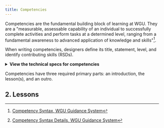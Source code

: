 ```yaml
---
title: Competencies
---
```


Competencies are the fundamental building block of learning at WGU. They are a "measurable, assessable capability of an individual to successfully complete activities and perform tasks at a determined level, ranging from a fundamental awareness to advanced application of knowledge and skills"[^1].

When writing competencies, designers define its title, statement, level, and identify contributing skills (RSDs).

<details>
  <summary><b>View the technical specs for competencies</b></summary>

| Field Name                         | Data Type     | Description                                                                                                                                                                                                                                                 | Term IRI                 |
| ---------------------------------- | ------------- | ----------------------------------------------------------------------------------------------------------------------------------------------------------------------------------------------------------------------------------------------------------- | ------------------------ |
| ID                                 | URI           | Canonical URL that uniquely identifies the competency, from which more information may be retrieved.                                                                                                                                                        | @id                      |
| Competency Title                   | String        | Short name or label for the competency.                                                                                                                                                                                                                     | ceasn:competencyLabel    |
| Competency Statement               | String        | Competency statements and titles must adhere to a standardized syntax to support readability, assessment, and reusability. [^2]                                                                                                                             | ceasn:competencyText     |
| Competency Level                   | Integer 1-4   |                                                                                                                                                                                                                                                             |                          |
| Keywords                           | Array[String] | List of keyword strings to enhance searchability.                                                                                                                                                                                                           | ceterms:keyword          |
| Category                           | String        | A category in which this RSD is filed, in the local vocabulary defined by the issuer                                                                                                                                                                        | ceasn:competencyCategory |
| Author                             | Array[String] | One or more individuals or organizations responsible for the intellectual or artistic content of this competency.                                                                                                                                           | ceasn:author             |
| Alignments                         | Array[URI]    | Indicates alignment or overlap of this competency to one or more underlying standards, skills, or competencies identified in other frameworks or data sources (i.e.,Emsi; Burning Glass; LinkedIn; Workday), each of which is uniquely identified by a URI. | ceasn:majorAlignment     |
| Credential Transparency Identifier | Array[String] | Unique Credential Transparency Identifier assigned by the creator perhaps through publication to the Credential Engine Registry. Uniqueness can only be guaranteed for entities submitted to the Credential Engine Registry.                                | ceterms:ctid             |
| License                            | URI           | A legal document giving official permission to do something with this resource.                                                                                                                                                                             | ceasn:license            |
| Derived From                       | URI           | An indicator that the present competency is a derivative work of another competency.                                                                                                                                                                        | ceasn:derivedFrom        |

</details>

Competencies have three required primary parts: an introduction, the lesson(s), and an outro.


## 2. Lessons

[^1]: [Competency Syntax, WGU Guidance System](https://guidance.wgu.edu/standards/knowledge-base/competency-syntax/)
[^2]: [Competency Syntax Details, WGU Guidance System](https://guidance.wgu.edu/standards/knowledge-base/competency-syntax/#competency-syntax)
